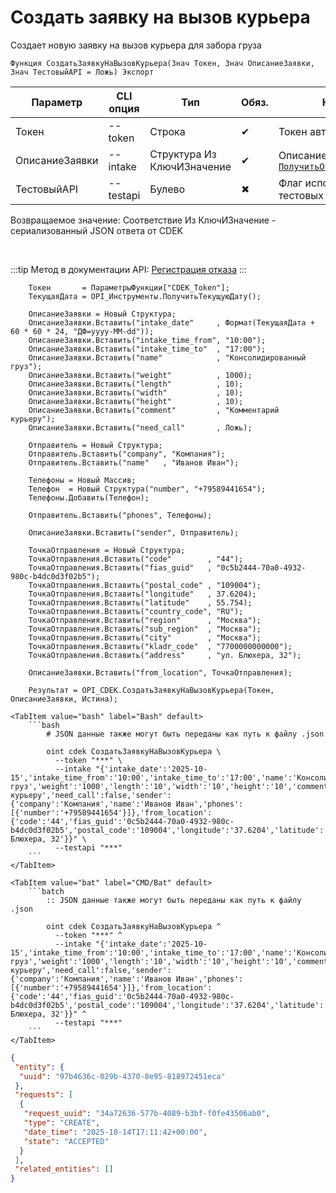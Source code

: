 ﻿---
sidebar_position: 2
description: Создать заявку на вызов курьера и другие функции для работы с CDEK в Открытом пакете интеграций - бесплатной open-source библиотеке интеграций для 1С:Предприятие 8, OneScript и CLI
keywords: [1C, 1С, 1С:Предприятие, 1С:Предприятие 8.3, API, Интеграция, Сервисы, Обмен, OneScript, CLI, CDEK]
---


# Создать заявку на вызов курьера
 Создает новую заявку на вызов курьера для забора груза



`Функция СоздатьЗаявкуНаВызовКурьера(Знач Токен, Знач ОписаниеЗаявки, Знач ТестовыйAPI = Ложь) Экспорт`

  | Параметр | CLI опция | Тип | Обяз. | Назначение |
  |-|-|-|-|-|
  | Токен | --token | Строка | &#x2714; | Токен авторизации |
  | ОписаниеЗаявки | --intake | Структура Из КлючИЗначение | &#x2714; | Описание заявки. См. [`ПолучитьОписаниеЗаявкиКурьера`](/docs/CDEK/Delivery-management/Get-courier-invitations-description) |
  | ТестовыйAPI | --testapi | Булево | &#x2716; | Флаг использования API для тестовых запросов |

  
  Возвращаемое значение:   Соответствие Из КлючИЗначение - сериализованный JSON ответа от CDEK

<br/>

:::tip
Метод в документации API: [Регистрация отказа](https://api-docs.cdek.ru/55327658.html)
:::
<br/>


```bsl title="Пример использования для 1С:Предприятие/OneScript"
    Токен       = ПараметрыФункции["CDEK_Token"];
    ТекущаяДата = OPI_Инструменты.ПолучитьТекущуюДату();

    ОписаниеЗаявки = Новый Структура;
    ОписаниеЗаявки.Вставить("intake_date"     , Формат(ТекущаяДата + 60 * 60 * 24, "ДФ=yyyy-MM-dd"));
    ОписаниеЗаявки.Вставить("intake_time_from", "10:00");
    ОписаниеЗаявки.Вставить("intake_time_to"  , "17:00");
    ОписаниеЗаявки.Вставить("name"            , "Консолидированный груз");
    ОписаниеЗаявки.Вставить("weight"          , 1000);
    ОписаниеЗаявки.Вставить("length"          , 10);
    ОписаниеЗаявки.Вставить("width"           , 10);
    ОписаниеЗаявки.Вставить("height"          , 10);
    ОписаниеЗаявки.Вставить("comment"         , "Комментарий курьеру");
    ОписаниеЗаявки.Вставить("need_call"       , Ложь);

    Отправитель = Новый Структура;
    Отправитель.Вставить("company", "Компания");
    Отправитель.Вставить("name"   , "Иванов Иван");

    Телефоны = Новый Массив;
    Телефон  = Новый Структура("number", "+79589441654");
    Телефоны.Добавить(Телефон);

    Отправитель.Вставить("phones", Телефоны);

    ОписаниеЗаявки.Вставить("sender", Отправитель);

    ТочкаОтправления = Новый Структура;
    ТочкаОтправления.Вставить("code"        , "44");
    ТочкаОтправления.Вставить("fias_guid"   , "0c5b2444-70a0-4932-980c-b4dc0d3f02b5");
    ТочкаОтправления.Вставить("postal_code" , "109004");
    ТочкаОтправления.Вставить("longitude"   , 37.6204);
    ТочкаОтправления.Вставить("latitude"    , 55.754);
    ТочкаОтправления.Вставить("country_code", "RU");
    ТочкаОтправления.Вставить("region"      , "Москва");
    ТочкаОтправления.Вставить("sub_region"  , "Москва");
    ТочкаОтправления.Вставить("city"        , "Москва");
    ТочкаОтправления.Вставить("kladr_code"  , "7700000000000");
    ТочкаОтправления.Вставить("address"     , "ул. Блюхера, 32");

    ОписаниеЗаявки.Вставить("from_location", ТочкаОтправления);

    Результат = OPI_CDEK.СоздатьЗаявкуНаВызовКурьера(Токен, ОписаниеЗаявки, Истина);
```
    

 <Tabs>
  
    <TabItem value="bash" label="Bash" default>
        ```bash
            # JSON данные также могут быть переданы как путь к файлу .json
            
            oint cdek СоздатьЗаявкуНаВызовКурьера \
              --token "***" \
              --intake "{'intake_date':'2025-10-15','intake_time_from':'10:00','intake_time_to':'17:00','name':'Консолидированный груз','weight':'1000','length':'10','width':'10','height':'10','comment':'Комментарий курьеру','need_call':false,'sender':{'company':'Компания','name':'Иванов Иван','phones':[{'number':'+79589441654'}]},'from_location':{'code':'44','fias_guid':'0c5b2444-70a0-4932-980c-b4dc0d3f02b5','postal_code':'109004','longitude':'37.6204','latitude':'55.754','country_code':'RU','region':'Москва','sub_region':'Москва','city':'Москва','kladr_code':'7700000000000','address':'ул. Блюхера, 32'}}" \
              --testapi "***"
        ```
    </TabItem>
  
    <TabItem value="bat" label="CMD/Bat" default>
        ```batch
            :: JSON данные также могут быть переданы как путь к файлу .json
            
            oint cdek СоздатьЗаявкуНаВызовКурьера ^
              --token "***" ^
              --intake "{'intake_date':'2025-10-15','intake_time_from':'10:00','intake_time_to':'17:00','name':'Консолидированный груз','weight':'1000','length':'10','width':'10','height':'10','comment':'Комментарий курьеру','need_call':false,'sender':{'company':'Компания','name':'Иванов Иван','phones':[{'number':'+79589441654'}]},'from_location':{'code':'44','fias_guid':'0c5b2444-70a0-4932-980c-b4dc0d3f02b5','postal_code':'109004','longitude':'37.6204','latitude':'55.754','country_code':'RU','region':'Москва','sub_region':'Москва','city':'Москва','kladr_code':'7700000000000','address':'ул. Блюхера, 32'}}" ^
              --testapi "***"
        ```
    </TabItem>
</Tabs>


```json title="Результат"
{
 "entity": {
  "uuid": "97b4636c-029b-4370-8e95-818972451eca"
 },
 "requests": [
  {
   "request_uuid": "34a72636-577b-4089-b3bf-f0fe43506ab0",
   "type": "CREATE",
   "date_time": "2025-10-14T17:11:42+00:00",
   "state": "ACCEPTED"
  }
 ],
 "related_entities": []
}
```
